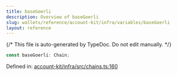 ```yaml
---
title: baseGoerli
description: Overview of baseGoerli
slug: wallets/reference/account-kit/infra/variables/baseGoerli
layout: reference
---
```


{/* This file is auto-generated by TypeDoc. Do not edit manually. */}

```ts
const baseGoerli: Chain;
```

Defined in: [account-kit/infra/src/chains.ts:160](https://github.com/alchemyplatform/aa-sdk/blob/17aad1f572375d42a06c7e3238078a88a435d459/account-kit/infra/src/chains.ts#L160)
